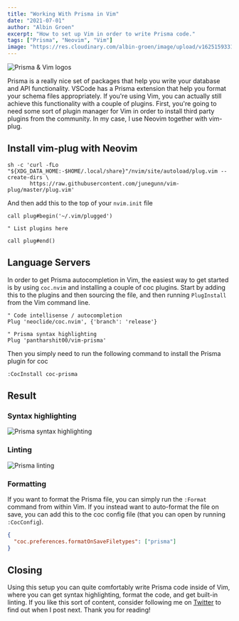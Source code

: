 ```yaml
---
title: "Working With Prisma in Vim"
date: "2021-07-01"
author: "Albin Groen"
excerpt: "How to set up Vim in order to write Prisma code."
tags: ["Prisma", "Neovim", "Vim"]
image: "https://res.cloudinary.com/albin-groen/image/upload/v1625159331/vim-prisma_lskc2i.png"
---
```


![Prisma & Vim logos](https://res.cloudinary.com/albin-groen/image/upload/v1625159331/vim-prisma_lskc2i.png)

Prisma is a really nice set of packages that help you write your database and
API functionality. VSCode has a Prisma extension that help you format your
schema files appropriately. If you're using Vim, you can actually still achieve
this functionality with a couple of plugins. First, you're going to need some
sort of plugin manager for Vim in order to install third party plugins from the
community. In my case, I use Neovim together with vim-plug.

## Install vim-plug with Neovim

```shell
sh -c 'curl -fLo "${XDG_DATA_HOME:-$HOME/.local/share}"/nvim/site/autoload/plug.vim --create-dirs \
       https://raw.githubusercontent.com/junegunn/vim-plug/master/plug.vim'
```

And then add this to the top of your `nvim.init` file

```VimScript
call plug#begin('~/.vim/plugged')

" List plugins here

call plug#end()
```

## Language Servers

In order to get Prisma autocompletion in Vim, the easiest way to get started is
by using `coc.nvim` and installing a couple of coc plugins. Start by adding
this to the plugins and then sourcing the file, and then running `PlugInstall`
from the Vim command line.

```VimScript
" Code intellisense / autocompletion
Plug 'neoclide/coc.nvim', {'branch': 'release'}

" Prisma syntax highlighting
Plug 'pantharshit00/vim-prisma'
```

Then you simply need to run the following command to install the Prisma plugin for coc

```Vim-Command
:CocInstall coc-prisma
```

## Result

### Syntax highlighting

![Prisma syntax highlighting](https://res.cloudinary.com/albin-groen/image/upload/v1625131470/CleanShot_2021-07-01_at_11.23.03_jbasaj.png)

### Linting

![Prisma linting](https://res.cloudinary.com/albin-groen/image/upload/v1625131470/CleanShot_2021-07-01_at_11.23.33_uoggoh.png)

### Formatting

If you want to format the Prisma file, you can simply run the `:Format` command from within Vim. If you instead want to auto-format the file on save, you can add this to the coc config file (that you can open by running `:CocConfig`).

```json
{
  "coc.preferences.formatOnSaveFiletypes": ["prisma"]
}
```

## Closing

Using this setup you can quite comfortably write Prisma code inside of Vim,
where you can get syntax highlighting, format the code, and get built-in
linting. If you like this sort of content, consider following me on
[Twitter](https://twitter.com/albingroen) to find out when I post next. Thank
you for reading!
